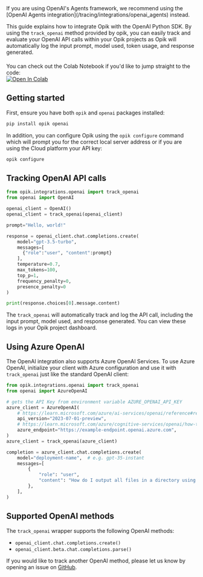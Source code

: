 <Tip>
  If you are using OpenAI's Agents framework, we recommend using the [OpenAI Agents
  integration](/tracing/integrations/openai_agents) instead.
</Tip>

This guide explains how to integrate Opik with the OpenAI Python SDK. By using the `track_openai` method provided by opik, you can easily track and evaluate your OpenAI API calls within your Opik projects as Opik will automatically log the input prompt, model used, token usage, and response generated.

<div style="display: flex; align-items: center; flex-wrap: wrap; margin: 20px 0;">
  <span style="margin-right: 10px;">
    You can check out the Colab Notebook if you'd like to jump straight to the code:
  </span>
  <a
    href="https://colab.research.google.com/github/comet-ml/opik/blob/main/apps/opik-documentation/documentation/docs/cookbook/openai.ipynb"
    target="_blank"
    rel="noopener noreferrer"
  >
    <img
      src="https://colab.research.google.com/assets/colab-badge.svg"
      alt="Open In Colab"
      style="vertical-align: middle;"
    />
  </a>
</div>

## Getting started

First, ensure you have both `opik` and `openai` packages installed:

```bash
pip install opik openai
```

In addition, you can configure Opik using the `opik configure` command which will prompt you for the correct local server address or if you are using the Cloud platform your API key:

```bash
opik configure
```

## Tracking OpenAI API calls

```python
from opik.integrations.openai import track_openai
from openai import OpenAI

openai_client = OpenAI()
openai_client = track_openai(openai_client)

prompt="Hello, world!"

response = openai_client.chat.completions.create(
    model="gpt-3.5-turbo",
    messages=[
      {"role":"user", "content":prompt}
    ],
    temperature=0.7,
    max_tokens=100,
    top_p=1,
    frequency_penalty=0,
    presence_penalty=0
)

print(response.choices[0].message.content)
```

The `track_openai` will automatically track and log the API call, including the input prompt, model used, and response generated. You can view these logs in your Opik project dashboard.

## Using Azure OpenAI

The OpenAI integration also supports Azure OpenAI Services. To use Azure OpenAI, initialize your client with Azure configuration and use it with `track_openai` just like the standard OpenAI client:

```python
from opik.integrations.openai import track_openai
from openai import AzureOpenAI

# gets the API Key from environment variable AZURE_OPENAI_API_KEY
azure_client = AzureOpenAI(
    # https://learn.microsoft.com/azure/ai-services/openai/reference#rest-api-versioning
    api_version="2023-07-01-preview",
    # https://learn.microsoft.com/azure/cognitive-services/openai/how-to/create-resource?pivots=web-portal#create-a-resource
    azure_endpoint="https://example-endpoint.openai.azure.com",
)
azure_client = track_openai(azure_client)

completion = azure_client.chat.completions.create(
    model="deployment-name",  # e.g. gpt-35-instant
    messages=[
        {
            "role": "user",
            "content": "How do I output all files in a directory using Python?",
        },
    ],
)
```

## Supported OpenAI methods

The `track_openai` wrapper supports the following OpenAI methods:

- `openai_client.chat.completions.create()`
- `openai_client.beta.chat.completions.parse()`

If you would like to track another OpenAI method, please let us know by opening an issue on [GitHub](https://github.com/comet-ml/opik/issues).
